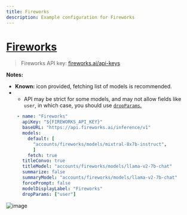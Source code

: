 ```yaml
---
title: Fireworks
description: Example configuration for Fireworks
---
```


# [Fireworks](https://fireworks.ai/)

> Fireworks API key: [fireworks.ai/api-keys](https://fireworks.ai/api-keys)

**Notes:**

- **Known:** icon provided, fetching list of models is recommended.
- - API may be strict for some models, and may not allow fields like `user`, in which case, you should use [`dropParams`.](./custom_config.md#dropparams)

```yaml filename="librechat.yaml"
    - name: "Fireworks"
      apiKey: "${FIREWORKS_API_KEY}"
      baseURL: "https://api.fireworks.ai/inference/v1"
      models:
        default: [
          "accounts/fireworks/models/mixtral-8x7b-instruct",
          ]
        fetch: true
      titleConvo: true
      titleModel: "accounts/fireworks/models/llama-v2-7b-chat"
      summarize: false 
      summaryModel: "accounts/fireworks/models/llama-v2-7b-chat"
      forcePrompt: false
      modelDisplayLabel: "Fireworks"
      dropParams: ["user"]
```

![image](https://github.com/danny-avila/LibreChat/assets/32828263/e9254681-d4d8-43c7-a3c5-043c32a625a0)